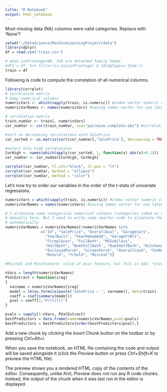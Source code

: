```yaml
---
title: "R Notebook"
output: html_notebook
---
```


Most missing data (NA) columns were valid categories. Replace with 'None'? 

```r
setwd("~/DataScience/MachineLearningProject/data")
library(dplyr)
df = read.csv('train.csv')

# when LotFrontage=NA, 226 are detached family homes
#df1 = df  %>% filter(is.na(LotFrontage) & (BldgType=='1Fam'))
train = df


```

Following is code to compute the correlation of all numerical columns. 

```r
library(corrplot)
# correlation matrix
# keep numerical columns
numericVars <- which(sapply(train, is.numeric)) #index vector numeric variables
numericVarNames <- names(numericVars) #saving names vector for use later

# correlation matrix
train_numVar <- train[, numericVars]
cor_numVar <- cor(train_numVar, use="pairwise.complete.obs") #correlations of all numeric variables

#sort on decreasing correlations with SalePrice
cor_sorted <- as.matrix(sort(cor_numVar[,'SalePrice'], decreasing = TRUE))

#select only high correlations
CorHigh <- names(which(apply(cor_sorted, 1, function(x) abs(x)>0.1)))
cor_numVar <- cor_numVar[CorHigh, CorHigh]

corrplot(cor_numVar, tl.col="black", tl.pos = "lt")
corrplot(cor_numVar, method = "ellipse")
corrplot(cor_numVar, method = "color")


```

Let's now try to order our variables in the order of the t-stats of univariate regressions. 
```r
numericVars = which(sapply(train, is.numeric)) #index vector numeric variables
numericVarNames = names(numericVars) #saving names vector for use later

# I eliminate some categorical numerical columns (categories coded as numbers)
# manually here. But I need to write some smarter code to eliminate them 
# automatically
numericVarNames = numericVarNames[!numericVarNames %in% 
                c("Id", "SalePrice", "OverallQual", "GarageCars", 
                  "YearBuilt", "YearRemodAdd", "GarageYrBlt", 
                  "Fireplaces", "FullBath", "MSSubClass", 
                  "HalfBath", "BsmtFullBath", "BsmtHalfBath", "KitchenAbvGr", "BedroomAbvGr", 
                  "EnclosedPorch", "ScreenPorch", "OverallCond", "TotRmsAbvGrd", 
                  "MoSold", "YrSold", "MiscVal")] 

#MiscVal and MiscFeature: value of misc feature, but this is odd: "elevator" etc. Hard to predict, eliminate it ???

nVars = length(numericVarNames)
PValExtract = function(ireg)
{
  varname = numericVarNames[ireg]
  model = lm(as.formula(paste('SalePrice ~ ', varname)), data=train)  
  coeff = coef(summary(model))
  pval = coeff[2,"Pr(>|t|)"]  
}

pvals = sapply(1:nVars, PValExtract)
bestPredictors = data.frame(name=numericVarNames,pval=pvals)
bestPredictors = bestPredictors[order(bestPredictors$pval),]

```




Add a new chunk by clicking the *Insert Chunk* button on the toolbar or by pressing *Ctrl+Alt+I*.

When you save the notebook, an HTML file containing the code and output will be saved alongside it (click the *Preview* button or press *Ctrl+Shift+K* to preview the HTML file).

The preview shows you a rendered HTML copy of the contents of the editor. Consequently, unlike *Knit*, *Preview* does not run any R code chunks. Instead, the output of the chunk when it was last run in the editor is displayed.
